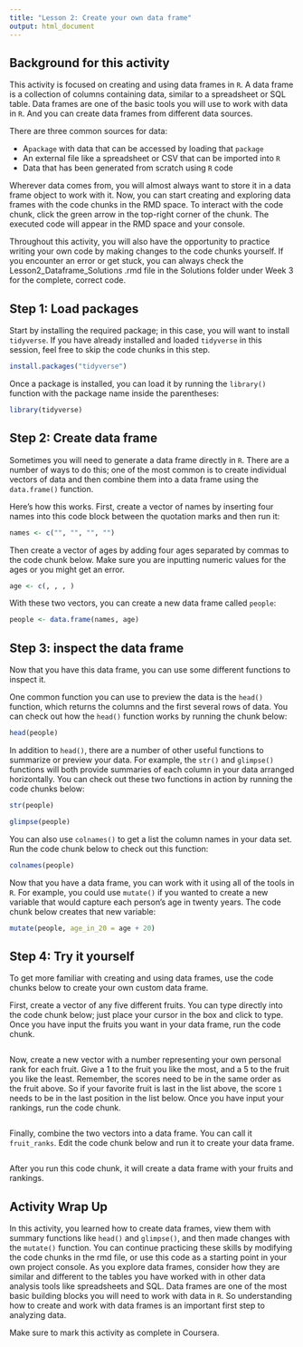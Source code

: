 ```yaml
---
title: "Lesson 2: Create your own data frame"
output: html_document
---
```


## Background for this activity
This activity is focused on creating and using data frames in `R`. A data frame is a collection of columns containing data, similar to a spreadsheet or SQL table. Data frames are one of the basic tools you will use to work with data in `R`. And you can create data frames from different data sources.  

There are three common sources for data:

- A`package` with data that can be accessed by loading that `package`
- An external file like a spreadsheet or CSV that can be imported into `R`
- Data that has been generated from scratch using `R` code

Wherever data comes from, you will almost always want to store it in a data frame object to work with it. Now, you can start creating and exploring data frames with the code chunks in the RMD space. To interact with the code chunk, click the green arrow in the top-right corner of the chunk. The executed code will appear in the RMD space and your console.

Throughout this activity, you will also have the opportunity to practice writing your own code by making changes to the code chunks yourself. If you encounter an error or get stuck, you can always check the Lesson2_Dataframe_Solutions .rmd file in the Solutions folder under Week 3 for the complete, correct code.

## Step 1: Load packages

Start by installing the required package; in this case, you will want to install `tidyverse`. If you have already installed and loaded `tidyverse` in this session, feel free to skip the code chunks in this step.

```r
install.packages("tidyverse")
```

Once a package is installed, you can load it by running the `library()` function with the package name inside the parentheses:

```r
library(tidyverse)
```

## Step 2: Create data frame

Sometimes you will need to generate a data frame directly in `R`. There are a number of ways to do this; one of the most common is to create individual vectors of data and then combine them into a data frame using the `data.frame()` function.

Here's how this works. First, create a vector of names by inserting four names into this code block between the quotation marks and then run it:

```r
names <- c("", "", "", "")
```

Then create a vector of ages by adding four ages separated by commas to the code chunk below. Make sure you are inputting numeric values for the ages or you might get an error. 

```r
age <- c(, , , )
```

With these two vectors, you can create a new data frame called `people`:

```r
people <- data.frame(names, age)
```

## Step 3: inspect the data frame

Now that you have this data frame, you can use some different functions to inspect it.

One common function you can use to preview the data is the `head()` function, which returns the columns and the first several rows of data. You can check out how the `head()` function works by running the chunk below:

```r
head(people)
```

In addition to `head()`, there are a number of other useful functions to summarize or preview your data. For example, the `str()` and `glimpse()` functions will both provide summaries of each column in your data arranged horizontally. You can check out these two functions in action by running the code chunks below:

```r
str(people)
```

```r
glimpse(people)
```

You can also use `colnames()` to get a list the column names in your data set. Run the code chunk below to check out this function:

```r
colnames(people)
```

Now that you have a data frame, you can work with it using all of the tools in `R`. For example, you could use `mutate()` if you wanted to create a new variable that would capture each person's age in twenty years. The code chunk below creates that new variable:

```r
mutate(people, age_in_20 = age + 20)
```


## Step 4: Try it yourself

To get more familiar with creating and using data frames, use the code chunks below to create your own custom data frame. 

First, create a vector of any five different fruits. You can type directly into the code chunk below; just place your cursor in the box and click to type. Once you have input the fruits you want in your data frame, run the code chunk.

```r

```

Now, create a new vector with a number representing your own personal rank for each fruit. Give a 1 to the fruit you like the most, and a 5 to the fruit you like the least. Remember, the scores need to be in the same order as the fruit above. So if your favorite fruit is last in the list above, the score `1` needs to be in the last position in the list below. Once you have input your rankings, run the code chunk.

```r

```

Finally, combine the two vectors into a data frame. You can call it `fruit_ranks`. Edit the code chunk below and run it to create your data frame.

```r

```

After you run this code chunk, it will create a data frame with your fruits and rankings.  

## Activity Wrap Up
In this activity, you learned how to create data frames, view them with summary functions like `head()` and `glimpse()`, and then made changes with the `mutate()` function. You can continue practicing these skills by modifying the code chunks in the rmd file, or use this code as a starting point in your own project console. As you explore data frames, consider how they are similar and different to the tables you have worked with in other data analysis tools like spreadsheets and SQL. Data frames are one of the most basic building blocks you will need to work with data in `R`. So understanding how to create and work with data frames is an important first step to analyzing data.  

Make sure to mark this activity as complete in Coursera.









































